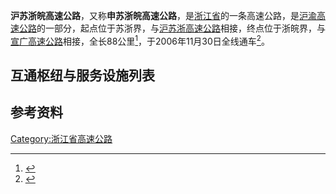 {{中国高速公路信息框
|编号=G50
|名称=沪渝高速公路（苏浙界 - 浙皖界）
|路线简称=沪苏浙皖
|已通车里程=88
|起点=苏浙界
|终点=浙皖界
|最近通车日期=2006年11月30日
}}
'''沪苏浙皖高速公路'''，又称'''申苏浙皖高速公路'''，是[[浙江省|浙江省]]的一条高速公路，是[[沪渝高速公路|沪渝高速公路]]的一部分，起点位于苏浙界，与[[沪苏浙高速公路|沪苏浙高速公路]]相接，终点位于浙皖界，与[[宣广高速公路|宣广高速公路]]相接，全长88公里<ref>{{Cite web|title=申苏浙皖高速公路全线贯通-搜狐新闻|url=http://news.sohu.com/20080112/n254617354.shtml|accessdate=2020-12-04|work=news.sohu.com|archive-date=2020-12-04|archive-url=https://web.archive.org/web/20201204054149/http://news.sohu.com/20080112/n254617354.shtml|dead-url=no}}</ref>，于2006年11月30日全线通车<ref>{{Cite web|title=申苏浙皖高速公路浙江段30日全线通车_滚动新闻_新浪财经_新浪网|url=http://finance.sina.com.cn/roll/20061030/16031008998.shtml|accessdate=2020-12-04|work=finance.sina.com.cn|archive-date=2020-12-04|archive-url=https://web.archive.org/web/20201204054026/http://finance.sina.com.cn/roll/20061030/16031008998.shtml|dead-url=no}}</ref>。
==互通枢纽与服务设施列表==
{{Start expwy exit box|place=1}}
{{Expwy exit item|type=B|name=苏浙界|place=苏浙界|place rows=1|highway connection={{China Expwy Name|G50|[[沪苏浙高速公路|沪苏浙高速]]}}}}
{{Expwy exit item|type=T|name=苏浙主线|state=D|place=[[湖州市|湖州市]]<br/>[[南浔区|南浔区]]|place rows=3|comment=已拆除}}
{{Expwy exit item|type=E|name=南浔|road connection=南浔大道、外环北路（{{中国省道名|230|P=浙江}}）}}
{{Expwy exit item|type=H|name=织里|state=U|highway connection=[[湖杭高速公路|湖杭高速]]<!--{{China Expwy Name|SXX|P=Zhejiang}}-->}}
{{Expwy exit item|type=E|name=织里|place=[[湖州市|湖州市]]<br/>[[吴兴区|吴兴区]]|place rows=4|road connection=东尼路<br/>横二路}}
{{Expwy exit item|type=S|name=湖州}}
{{Expwy exit item|type=E|name=湖州|road connection=迎宾大道}}
{{Expwy exit item|type=E|name=南太湖|road connection=弁山大道<br/>湖长二通道}}
{{Expwy exit item||type=H|name=李家巷|place=[[湖州市|湖州市]]<br/>[[长兴县|长兴县]]|place rows=8|highway connection={{China Expwy Name|G25}}}}
{{Expwy exit item|type=E|name=长兴西|road connection={{中国国道名|318}}}}
{{Expwy exit item|type=E|name=林城|road connection=鼎兴中路<br/>鼎兴西路}}
{{Expwy exit item|type=S|name=长兴}}
{{Expwy exit item|type=H|name=泗安|highway connection={{China Expwy Name|S14|P=Zhejiang}}}}
{{Expwy exit item|type=E|name=泗安|road connection={{中国省道名|204|P=浙江}}<br/>泗安大道}}
{{Expwy exit item|type=T|name=浙皖主线|state=D|comment=浙皖界方向，已拆除}}
{{Expwy exit item|type=S|name=界牌}}
{{Expwy exit item|place=浙皖界|place rows=1|type=B|name=浙皖界|highway connection={{China Expwy Name|G50|[[宣广高速公路|宣广高速]]}}}}
{{End expwy exit box|place=1}}

==参考资料==
{{Reflist}}
{{浙江省高速公路}}
[[Category:浙江省高速公路|Category:浙江省高速公路]]